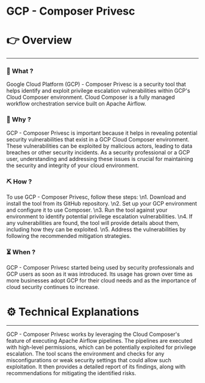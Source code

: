 # GCP - Composer Privesc


# 👉 Overview

---

### 👀 What ?

Google Cloud Platform (GCP) - Composer Privesc is a security tool that helps identify and exploit privilege escalation vulnerabilities within GCP's Cloud Composer environment. Cloud Composer is a fully managed workflow orchestration service built on Apache Airflow.


### 🧐 Why ?

GCP - Composer Privesc is important because it helps in revealing potential security vulnerabilities that exist in a GCP Cloud Composer environment. These vulnerabilities can be exploited by malicious actors, leading to data breaches or other security incidents. As a security professional or a GCP user, understanding and addressing these issues is crucial for maintaining the security and integrity of your cloud environment.


### ⛏️ How ?

To use GCP - Composer Privesc, follow these steps: \n1. Download and install the tool from its GitHub repository. \n2. Set up your GCP environment and configure it to use Composer. \n3. Run the tool against your environment to identify potential privilege escalation vulnerabilities. \n4. If any vulnerabilities are found, the tool will provide details about them, including how they can be exploited. \n5. Address the vulnerabilities by following the recommended mitigation strategies.


### ⏳ When ?

GCP - Composer Privesc started being used by security professionals and GCP users as soon as it was introduced. Its usage has grown over time as more businesses adopt GCP for their cloud needs and as the importance of cloud security continues to increase.


# ⚙️ Technical Explanations

---

GCP - Composer Privesc works by leveraging the Cloud Composer's feature of executing Apache Airflow pipelines. The pipelines are executed with high-level permissions, which can be potentially exploited for privilege escalation. The tool scans the environment and checks for any misconfigurations or weak security settings that could allow such exploitation. It then provides a detailed report of its findings, along with recommendations for mitigating the identified risks.
